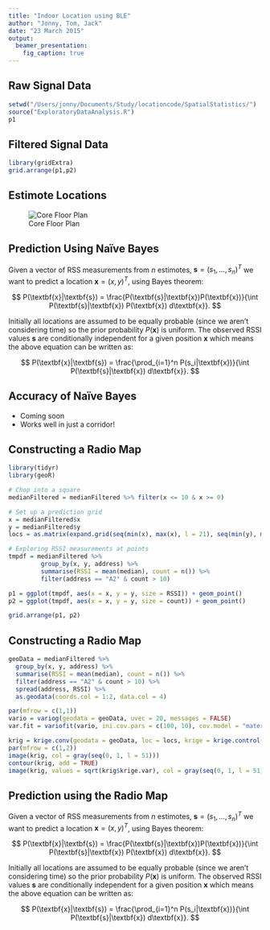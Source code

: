 ```yaml
---
title: "Indoor Location using BLE"
author: "Jonny, Tom, Jack"
date: "23 March 2015"
output: 
  beamer_presentation:
    fig_caption: true
---
```


## Raw Signal Data

```r
setwd("/Users/jonny/Documents/Study/locationcode/SpatialStatistics/")
source("ExploratoryDataAnalysis.R")
p1
```

## Filtered Signal Data

```r
library(gridExtra)
grid.arrange(p1,p2)
```

## Estimote Locations

![Core Floor Plan](images/EstimoteLocations.png)

## Prediction Using Naïve Bayes
Given a vector of RSS measurements from $n$ estimotes, $\textbf{s} = (s_1, \dots, s_n)^T$ we want to predict a location $\textbf{x} = (x, y)^T$, using Bayes theorem:

$$ P(\textbf{x}|\textbf{s}) = \frac{P(\textbf{s}|\textbf{x})P(\textbf{x})}{\int P(\textbf{s}|\textbf{x}) P(\textbf{x}) d\textbf{x}}. $$

Initially all locations are assumed to be equally probable (since we aren't considering time) so the prior probability $P(\textbf{x})$ is uniform. The observed RSSI values $\textbf{s}$ are conditionally independent for a given position $\textbf{x}$ which means the above equation can be written as:

$$ P(\textbf{x}|\textbf{s}) = \frac{\prod_{i=1}^n P(s_i|\textbf{x})}{\int P(\textbf{s}|\textbf{x}) d\textbf{x}}. $$

## Accuracy of Naïve Bayes

- Coming soon
- Works well in just a corridor!

## Constructing a Radio Map

```r
library(tidyr)
library(geoR)

# Chop into a square
medianFiltered = medianFiltered %>% filter(x <= 10 & x >= 0)

# Set up a prediction grid
x = medianFiltered$x
y = medianFiltered$y
locs = as.matrix(expand.grid(seq(min(x), max(x), l = 21), seq(min(y), max(y), l = 21)))

# Exploring RSSI measurements at points
tmpdf = medianFiltered %>% 
         group_by(x, y, address) %>% 
         summarise(RSSI = mean(median), count = n()) %>% 
         filter(address == "A2" & count > 10)

p1 = ggplot(tmpdf, aes(x = x, y = y, size = RSSI)) + geom_point()
p2 = ggplot(tmpdf, aes(x = x, y = y, size = count)) + geom_point()

grid.arrange(p1, p2)
```

## Constructing a Radio Map

```r
geoData = medianFiltered %>% 
  group_by(x, y, address) %>% 
  summarise(RSSI = mean(median), count = n()) %>% 
  filter(address == "A2" & count > 10) %>%
  spread(address, RSSI) %>%
  as.geodata(coords.col = 1:2, data.col = 4)

par(mfrow = c(1,1))
vario = variog(geodata = geoData, uvec = 20, messages = FALSE)
var.fit = variofit(vario, ini.cov.pars = c(100, 10), cov.model = "matern", kappa = 0.5, messages = FALSE)

krig = krige.conv(geodata = geoData, loc = locs, krige = krige.control(type = "sk", obj.mod = var.fit), output = list(messages = FALSE))
par(mfrow = c(1,2))
image(krig, col = gray(seq(0, 1, l = 51)))
contour(krig, add = TRUE)
image(krig, values = sqrt(krig$krige.var), col = gray(seq(0, 1, l = 51)))
```

## Prediction using the Radio Map

Given a vector of RSS measurements from $n$ estimotes, $\textbf{s} = (s_1, \dots, s_n)^T$ we want to predict a location $\textbf{x} = (x, y)^T$, using Bayes theorem:

$$ P(\textbf{x}|\textbf{s}) = \frac{P(\textbf{s}|\textbf{x})P(\textbf{x})}{\int P(\textbf{s}|\textbf{x}) P(\textbf{x}) d\textbf{x}}. $$

Initially all locations are assumed to be equally probable (since we aren't considering time) so the prior probability $P(\textbf{x})$ is uniform. The observed RSSI values $\textbf{s}$ are conditionally independent for a given position $\textbf{x}$ which means the above equation can be written as:

$$ P(\textbf{x}|\textbf{s}) = \frac{\prod_{i=1}^n P(s_i|\textbf{x})}{\int P(\textbf{s}|\textbf{x}) d\textbf{x}}. $$